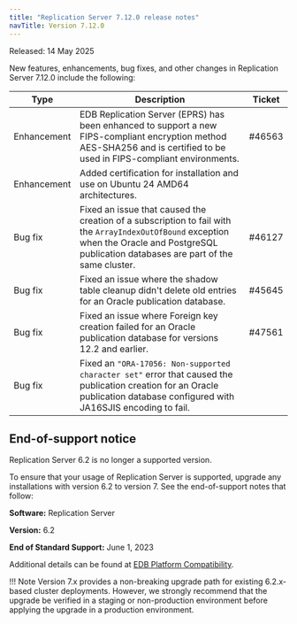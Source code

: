 ```yaml
---
title: "Replication Server 7.12.0 release notes"
navTitle: Version 7.12.0
---
```


Released: 14 May 2025

New features, enhancements, bug fixes, and other changes in Replication Server 7.12.0 include the following:

| Type         | Description                                                                                                                                                                                    | Ticket |
|--------------|------------------------------------------------------------------------------------------------------------------------------------------------------------------------------------------------|--------|
| Enhancement  | EDB Replication Server (EPRS) has been enhanced to support a new FIPS-compliant encryption method AES-SHA256 and is certified to be used in FIPS-compliant environments.                       | #46563 |
| Enhancement  | Added certification for installation and use on Ubuntu 24 AMD64 architectures.                                                                                                                 |        |
| Bug&nbsp;fix | Fixed an issue that caused the creation of a subscription to fail with the `ArrayIndexOutOfBound` exception when the Oracle and PostgreSQL publication databases are part of the same cluster. | #46127 |
| Bug&nbsp;fix | Fixed an issue where the shadow table cleanup didn't delete old entries for an Oracle publication database.                                                                                    | #45645 |
| Bug&nbsp;fix | Fixed an issue where Foreign key creation failed for an Oracle publication database for versions 12.2 and earlier.                                                                             | #47561 |
| Bug&nbsp;fix | Fixed an `"ORA-17056: Non-supported character set"` error that caused the publication creation for an Oracle publication database configured with JA16SJIS encoding to fail.                   |        |

## End-of-support notice

Replication Server 6.2 is no longer a supported version.

To ensure that your usage of Replication Server is supported, upgrade any installations with version 6.2 to version 7. See the end-of-support notes that follow:

**Software:** Replication Server 

**Version:** 6.2

**End of Standard Support:** June 1, 2023

Additional details can be found at [EDB Platform Compatibility](https://www.enterprisedb.com/resources/platform-compatibility).

!!! Note
    Version 7.x provides a non-breaking upgrade path for existing 6.2.x-based cluster deployments. However, we strongly recommend that the upgrade be verified in a staging or non-production environment before applying the upgrade in a production environment.
